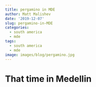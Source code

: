```yaml
---
title: pergamino in MDE
author: Matt Malishev
date: '2019-12-07'
slug: pergamino-in-MDE
categories:
  - south america
  - mde
tags:
  - south america
  - mde
image: images/blog/pergamino.jpg
---
```


# That time in Medellin 
